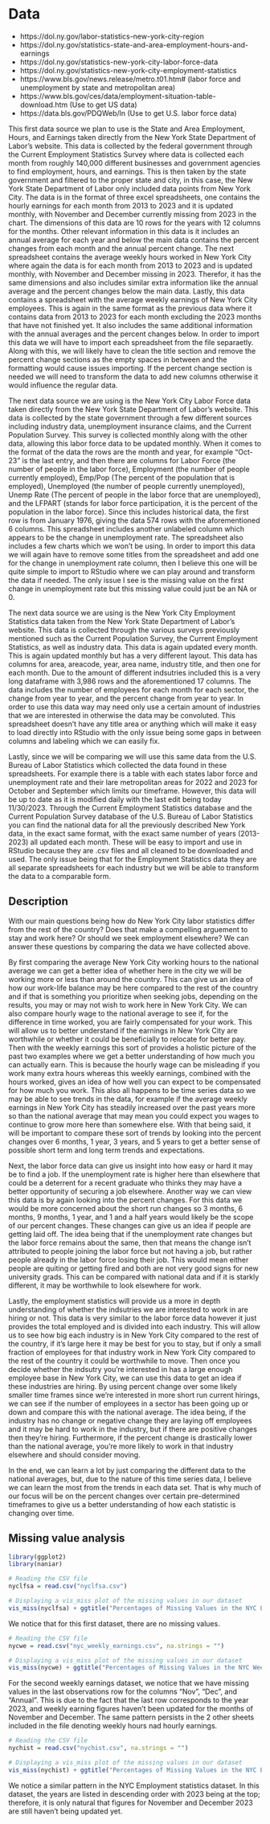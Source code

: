 # Data
- https://dol.ny.gov/labor-statistics-new-york-city-region
- https://dol.ny.gov/statistics-state-and-area-employment-hours-and-earnings
- https://dol.ny.gov/statistics-new-york-city-labor-force-data
- https://dol.ny.gov/statistics-new-york-city-employment-statistics
- https://www.bls.gov/news.release/metro.t01.htm# (labor force and unemployment by state and metropolitan area)
- https://www.bls.gov/ces/data/employment-situation-table-download.htm (Use to get US data)
- https://data.bls.gov/PDQWeb/ln (Use to get U.S. labor force data)

This first data source we plan to use is the State and Area Employment, Hours, and Earnings taken directly from the New York State Department of Labor's website. This data is collected by the federal government through the Current Employment Statistics Survey where data is collected each month from roughly 140,000 different businesses and government agencies to find employment, hours, and earnings. This is then taken by the state government and filtered to the proper state and city, in this case, the New York State Department of Labor only included data points from New York City. The data is in the format of three excel spreadsheets, one contains the hourly earnings for each month from 2013 to 2023 and it is updated monthly, with November and December currently missing from 2023 in the chart. The dimensions of this data are 10 rows for the years with 12 columns for the months. Other relevant information in this data is it includes an annual average for each year and below the main data contains the percent changes from each month and the annual percent change. The next spreadsheet contains the average weekly hours worked in New York City where again the data is for each month from 2013 to 2023 and is updated monthly, with November and December missing in 2023. Therefor, it has the same dimensions and also includes similar extra information like the annual average and the percent changes below the main data. Lastly, this data contains a spreadsheet with the average weekly earnings of New York City employees. This is again in the same format as the previous data where it contains data from 2013 to 2023 for each month excluding the 2023 months that have not finished yet. It also includes the same additional information with the annual averages and the percent changes below. In order to import this data we will have to import each spreadsheet from the file separaetly. Along with this, we will likely have to clean the title section and remove the percent change sections as the empty spaces in between and the formatting would cause issues importing. If the percent change section is needed we will need to transform the data to add new columns otherwise it would influence the regular data.

The next data source we are using is the New York City Labor Force data taken directly from the New York State Department of Labor's website. This data is collected by the state government through a few different sources including industry data, unemployment insurance claims, and the Current Population Survey. This survey is collected monthly along with the other data, allowing this labor force data to be updated monthly. When it comes to the format of the data the rows are the month and year, for example "Oct-23" is the last entry, and then there are columns for Labor Force (the number of people in the labor force), Employment (the number of people currently employed), Emp/Pop (The percent of the population that is employed), Unemployed (the number of people currently unemployed), Unemp Rate (The percent of people in the labor force that are unemployed), and the LFPART (stands for labor force participation, it is the percent of the population in the labor force). Since this includes historical data, the first row is from January 1976, giving the data 574 rows with the aforementioned 6 columns. This spreadsheet includes another unlabeled column which appears to be the change in unemployment rate. The spreadsheet also includes a few charts which we won't be using. In order to import this data we will again have to remove some titles from the spreadsheet and add one for the change in unemployment rate column, then I believe this one will be quite simple to import to RStudio where we can play around and transform the data if needed. The only issue I see is the missing value on the first change in unemployment rate but this missing value could just be an NA or 0.

The next data source we are using is the New York City Employment Statistics data taken from the New York State Department of Labor's website. This data is collected through the various surveys previously mentioned such as the Current Population Survey, the Current Employment Statistics, as well as industry data. This data is again updated every month. This is again updated monthly but has a very different layout. This data has columns for area, areacode, year, area name, industry title, and then one for each month. Due to the amount of different indsutries included this is a very long dataframe with 3,986 rows and the aforementioned 17 columns. The data includes the number of employees for each month for each sector, the change from year to year, and the percent change from year to year. In order to use this data way may need only use a certain amount of industries that we are interested in otherwise the data may be convoluted. This spreadsheet doesn't have any title area or anything which will make it easy to load directly into RStudio with the only issue being some gaps in between columns and labeling which we can easily fix.

Lastly, since we will be comparing we will use this same data from the U.S. Bureau of Labor Statistics which collected the data found in these spreadsheets. For example there is a table with each states labor force and unemployment rate and their lare metropolitan areas for 2022 and 2023 for October and September which limits our timeframe. However, this data will be up to date as it is modified daily with the last edit being today 11/30/2023. Through the Current Employment Statistics database and the Current Population Survey database of the U.S. Bureau of Labor Statistics you can find the national data for all the previously described New York data, in the exact same format, with the exact same number of years (2013-2023) all updated each month. These will be easy to import and use in RStudio because they are .csv files and all cleaned to be downloaded and used. The only issue being that for the Employment Statistics data they are all separate spreadsheets for each industry but we will be able to transform the data to a comparable form.

## Description

With our main questions being how do New York City labor statistics differ from the rest of the country? Does that make a compelling arguement to stay and work here? Or should we seek employment elsewhere? We can answer these questions by comparing the data we have collected above.

By first comparing the average New York City working hours to the national average we can get a better idea of whether here in the city we will be working more or less than around the country. This can give us an idea of how our work-life balance may be here compared to the rest of the country and if that is something you prioritize when seeking jobs, depending on the results, you may or may not wish to work here in New York City. We can also compare hourly wage to the national average to see if, for the difference in time worked, you are fairly compensated for your work. This will allow us to better understand if the earnings in New York City are worthwhile or whether it could be beneficially to relocate for better pay. Then with the weekly earnings this sort of provides a holistic picture of the past two examples where  we get a better understanding of how much you can actually earn. This is because the hourly wage can be misleading if you work many extra hours whereas this weekly earnings, combined with the hours worked, gives an idea of how well you can expect to be compensated for how much you work. This also all happens to be time series data so we may be able to see trends in the data, for example if the average weekly earnings in New York City has steadily increased over the past years more so than the national average that may mean you could expect you wages to continue to grow more here than somewhere else. With that being said, it will be important to compare these sort of trends by looking into the percent changes over 6 months, 1 year, 3 years, and 5 years to get a better sense of possible short term and long term trends and expectations.

Next, the labor force data can give us insight into how easy or hard it may be to find a job. If the unemployment rate is higher here than elsewhere that could be a deterrent for a recent graduate who thinks they may have a better opportunity of securing a job elsewhere. Another way we can view this data is by again looking into the percent changes. For this data we would be more concerned about the short run changes so 3 months, 6 months, 9 months, 1 year, and 1 and a half years would likely be the scope of our percent changes. These changes can give us an idea if people are getting laid off. The idea being that if the unemployment rate changes but the labor force remains about the same, then that means the change isn't attributed to people joining the labor force but not having a job, but rather people already in the labor force losing their job. This would mean either people are quiting or getting fired and both are not very good signs for new university grads. This can be compared with national data and if it is starkly different, it may be worthwhile to look elsewhere for work.

Lastly, the employment statistics will provide us a more in depth understanding of whether the indsutries we are interested to work in are hiring or not. This data is very similar to the labor force data however it just provides the total employed and is divided into each industry. This will allow us to see how big each industry is in New York City compared to the rest of the country, if it's large here it may be best for you to stay, but if only a small fraction of employees for that industry work in New York City compared to the rest of the country it could be worthwhile to move. Then once you decide whether the indsutry you're interested in has a large enough employee base in New York City, we can use this data to get an idea if these industries are hiring. By using percent change over some likely smaller time frames since we're interested in more short run current hirings, we can see if the number of employees in a sector has been going up or down and compare this with the national average. The idea being, if the industry has no change or negative change they are laying off employees and it may be hard to work in the industry, but if there are positive changes then they're hiring. Furthermore, if the percent change is drastically lower than the national average, you're more likely to work in that industry elsewhere and should consider moving.

In the end, we can learn a lot by just comparing the different data to the national averages, but, due to the nature of this time series data, I believe we can learn the most from the trends in each data set. That is why much of our focus will be on the percent changes over certain pre-determined timeframes to give us a better understanding of how each statistic is changing over time.


## Missing value analysis
```r
library(ggplot2)
library(naniar)

# Reading the CSV file 
nyclfsa = read.csv("nyclfsa.csv")

# Displaying a vis_miss plot of the missing values in our dataset
vis_miss(nyclfsa) + ggtitle("Percentages of Missing Values in the NYC Labor Force Dataset per Column")
```
We notice that for this first dataset, there are no missing values.

```r
# Reading the CSV file 
nycwe = read.csv("nyc_weekly_earnings.csv", na.strings = "")

# Displaying a vis_miss plot of the missing values in our dataset
vis_miss(nycwe) + ggtitle("Percentages of Missing Values in the NYC Weekly Earnings Dataset per Column")
```
For the second weekly earnings dataset, we notice that we have missing values in the last observations row for the columns "Nov", "Dec", and "Annual". This is due to the fact that the last row corresponds to the year 2023, and weekly earning figures haven't been updated for the months of November and December. The same pattern persists in the 2 other sheets included in the file denoting weekly hours nad hourly earnings.

```r
# Reading the CSV file 
nychist = read.csv("nychist.csv", na.strings = "")

# Displaying a vis_miss plot of the missing values in our dataset
vis_miss(nychist) + ggtitle("Percentages of Missing Values in the NYC Employment Statistics Dataset per Column")
```
We notice a similar pattern in the NYC Employment statistics dataset. In this dataset, the years are listed in descending order with 2023 being at the top; therefore, it is only natural that figures for November and December 2023 are still haven't being updated yet.

